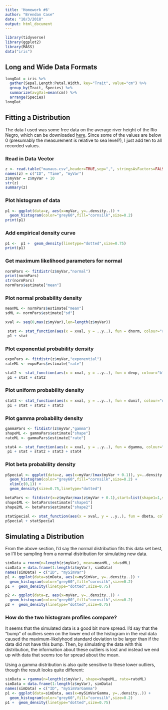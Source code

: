 ```yaml
---
title: 'Homework #6'
author: "Brendan Case"
date: "10/3/2018"
output: html_document
---
```


```r
library(tidyverse)
library(ggplot2)
library(MASS)
data("iris")
```

## Long and Wide Data Formats

```r
longDat = iris %>%
  gather(Sepal.Length:Petal.Width, key="Trait", value="cm") %>%
  group_by(Trait, Species) %>%
  summarize(avgVal=mean(cm)) %>%
  arrange(Species)
longDat
```

## Fitting a Distribution

The data I used was some free data on the average river height of the Rio Negro, which can be downloaded [here](https://vincentarelbundock.github.io/Rdatasets/csv/boot/manaus.csv). 
Since some of the values are below 0 (presumably the measurement is relative to sea level?), I just add ten to all recorded values.

### Read in Data Vector

```r
z <- read.table("manaus.csv",header=TRUE,sep=",", stringsAsFactors=FALSE)
names(z) = c("ID", "Time", "myVar")
z$myVar = z$myVar + 10
str(z)
summary(z)
```

### Plot histogram of data

```r
p1 <- ggplot(data=z, aes(x=myVar, y=..density..)) +
  geom_histogram(color="grey60",fill="cornsilk",size=0.2) 
print(p1)
```

### Add empirical density curve

```r
p1 <-  p1 +  geom_density(linetype="dotted",size=0.75)
print(p1)
```


### Get maximum likelihood parameters for normal

```r
normPars <- fitdistr(z$myVar,"normal")
print(normPars)
str(normPars)
normPars$estimate["mean"]
```

### Plot normal probability density

```r
meanML <- normPars$estimate["mean"]
sdML <- normPars$estimate["sd"]

xval <- seq(0,max(z$myVar),len=length(z$myVar))

 stat <- stat_function(aes(x = xval, y = ..y..), fun = dnorm, colour="red", n = length(z$myVar), args = list(mean = meanML, sd = sdML))
 p1 + stat
```

### Plot exponential probability density

```r
expoPars <- fitdistr(z$myVar,"exponential")
rateML <- expoPars$estimate["rate"]

stat2 <- stat_function(aes(x = xval, y = ..y..), fun = dexp, colour="blue", n = length(z$myVar), args = list(rate=rateML))
 p1 + stat + stat2
```

### Plot uniform probability density

```r
stat3 <- stat_function(aes(x = xval, y = ..y..), fun = dunif, colour="darkgreen", n = length(z$myVar), args = list(min=min(z$myVar), max=max(z$myVar)))
 p1 + stat + stat2 + stat3
```

### Plot gamma probability density

```r
gammaPars <- fitdistr(z$myVar,"gamma")
shapeML <- gammaPars$estimate["shape"]
rateML <- gammaPars$estimate["rate"]

stat4 <- stat_function(aes(x = xval, y = ..y..), fun = dgamma, colour="green", n = length(z$myVar), args = list(shape=shapeML, rate=rateML))
 p1 + stat + stat2 + stat3 + stat4
```

### Plot beta probability density

```r
pSpecial <- ggplot(data=z, aes(x=myVar/(max(myVar + 0.1)), y=..density..)) +
  geom_histogram(color="grey60",fill="cornsilk",size=0.2) + 
  xlim(c(0,1)) +
  geom_density(size=0.75,linetype="dotted")

betaPars <- fitdistr(x=z$myVar/max(z$myVar + 0.1),start=list(shape1=1,shape2=2),"beta")
shape1ML <- betaPars$estimate["shape1"]
shape2ML <- betaPars$estimate["shape2"]

statSpecial <- stat_function(aes(x = xval, y = ..y..), fun = dbeta, colour="orchid", n = length(z$myVar), args = list(shape1=shape1ML,shape2=shape2ML))
pSpecial + statSpecial
```

## Simulating a Distribution

From the above section, I'd say the normal distribution fits this data set best, so I'll be sampling from a normal distribution for simulating new data.

```r
simData = rnorm(n=length(z$myVar), mean=meanML, sd=sdML)
simData = data.frame(1:length(z$myVar), simData)
names(simData) = c("ID", "mySimVar")
p1 <- ggplot(data=simData, aes(x=mySimVar, y=..density..)) +
  geom_histogram(color="grey60",fill="cornsilk",size=0.2) 
p1 +  geom_density(linetype="dotted",size=0.75)

p2 <- ggplot(data=z, aes(x=myVar, y=..density..)) +
  geom_histogram(color="grey60",fill="cornsilk",size=0.2) 
p2 +  geom_density(linetype="dotted",size=0.75)
```

### How do the two histogram profiles compare?

It seems that the simulated data is a good bit more spread. I'd say that the "bump" of outliers seen on the lower end of the histogram in the real data caused the maximum-likelyhood standard deviation to be larger than if the data did not have this bump. Then, by simulating the data with this distribution, the information about these outliers is lost and instead we end up with data that seems too far spread about the mean.

Using a gamma distribution is also quite sensitive to these lower outliers, though the result looks quite different:

```r
simData = rgamma(n=length(z$myVar), shape=shapeML, rate=rateML)
simData = data.frame(1:length(z$myVar), simData)
names(simData) = c("ID", "mySimVarGamma")
p1 <- ggplot(data=simData, aes(x=mySimVarGamma, y=..density..)) +
  geom_histogram(color="grey60",fill="cornsilk",size=0.2) 
p1 +  geom_density(linetype="dotted",size=0.75)
```





